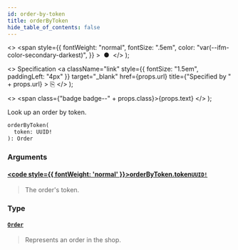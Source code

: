 ```yaml
---
id: order-by-token
title: orderByToken
hide_table_of_contents: false
---
```


  <>
    <span
      style={{
        fontWeight: "normal",
        fontSize: ".5em",
        color: "var(--ifm-color-secondary-darkest)",
      }}
    >
      &nbsp;●&nbsp;
    </span>
  </>
);

  <>
    Specification
    <a
      className="link"
      style={{ fontSize: "1.5em", paddingLeft: "4px" }}
      target="\_blank"
      href={props.url}
      title={"Specified by " + props.url}
    >
      ⎘
    </a>
  </>
);

  <>
    <span class={"badge badge--" + props.class}>{props.text}</span>
  </>
);

Look up an order by token.

```graphql
orderByToken(
  token: UUID!
): Order
```

### Arguments

#### [<code style={{ fontWeight: 'normal' }}>orderByToken.<b>token</b></code>](#)<Bullet />[`UUID!`](../../api-reference/scalars/uuid) <Badge class="secondary" text="non-null"/> <Badge class="secondary" text="scalar"/>

> The order's token.

### Type

#### [`Order`](../../api-reference/objects/order) <Badge class="secondary" text="object"/>

> Represents an order in the shop.
